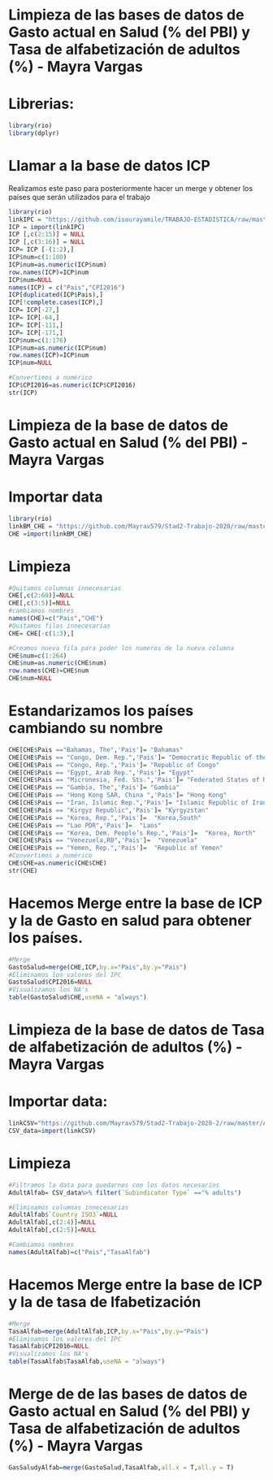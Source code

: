 
# Limpieza de  las bases de datos de Gasto actual en Salud (% del PBI) y Tasa de alfabetización de adultos (%) - Mayra Vargas

# Librerias:
```{r}
library(rio)
library(dplyr)
```

# Llamar a la base de datos ICP
Realizamos este paso para posteriormente hacer un merge y obtener los países que serán utilizados para el trabajo

```{r}
library(rio)
linkIPC = "https://github.com/isaurayamile/TRABAJO-ESTADISTICA/raw/master/CPI2019.xlsx"
ICP = import(linkIPC)
ICP [,c(2:15)] = NULL 
ICP [,c(3:16)] = NULL 
ICP= ICP [-(1:2),]
ICP$num=c(1:180)
ICP$num=as.numeric(ICP$num)
row.names(ICP)=ICP$num
ICP$num=NULL
names(ICP) = c("Pais","CPI2016")
ICP[duplicated(ICP$Pais),]
ICP[!complete.cases(ICP),]
ICP= ICP[-27,]
ICP= ICP[-64,]
ICP= ICP[-111,]
ICP= ICP[-171,]
ICP$num=c(1:176)
ICP$num=as.numeric(ICP$num)
row.names(ICP)=ICP$num
ICP$num=NULL

#Convertimos a numérico
ICP$CPI2016=as.numeric(ICP$CPI2016)
str(ICP)
```

# Limpieza de la base de datos de Gasto actual en Salud (% del PBI) - Mayra Vargas

# Importar data
```{r}
library(rio)
linkBM_CHE = "https://github.com/Mayrav579/Stad2-Trabajo-2020/raw/master/Current%20health%20expenditure%20(%25%20of%20GDP)%20-%20Excel.xls"
CHE =import(linkBM_CHE)
```
# Limpieza
```{r}
#Quitamos columnas innecesarias
CHE[,c(2:60)]=NULL
CHE[,c(3:5)]=NULL
#cambiamos nombres
names(CHE)=c("Pais","CHE")
#Quitamos filas innecesarias
CHE= CHE[-c(1:3),]
```
```{r}
#Creamos nueva fila para poder los numeros de la nueva columna
CHE$num=c(1:264)
CHE$num=as.numeric(CHE$num)
row.names(CHE)=CHE$num
CHE$num=NULL
```

# Estandarizamos los países cambiando su nombre
```{r}
CHE[CHE$Pais =="Bahamas, The",'Pais']= "Bahamas"
CHE[CHE$Pais == "Congo, Dem. Rep.",'Pais']= "Democratic Republic of the Congo"
CHE[CHE$Pais == "Congo, Rep.",'Pais']= "Republic of Congo"
CHE[CHE$Pais == "Egypt, Arab Rep.",'Pais']= "Egypt"
CHE[CHE$Pais == "Micronesia, Fed. Sts.",'Pais']= "Federated States of Micronesia"
CHE[CHE$Pais == "Gambia, The",'Pais']= "Gambia"
CHE[CHE$Pais == "Hong Kong SAR, China ",'Pais']= "Hong Kong"
CHE[CHE$Pais == "Iran, Islamic Rep.",'Pais']= "Islamic Republic of Iran"
CHE[CHE$Pais == "Kirgyz Republic",'Pais']= "Kyrgyzstan"
CHE[CHE$Pais == "Korea, Rep.",'Pais']=  "Korea,South"
CHE[CHE$Pais == "Lao PDR",'Pais']=  "Laos"
CHE[CHE$Pais == "Korea, Dem. People’s Rep.",'Pais']=  "Korea, North"
CHE[CHE$Pais == "Venezuela,RB",'Pais']=  "Venezuela"
CHE[CHE$Pais == "Yemen, Rep.",'Pais']=  "Republic of Yemen"
#Convertimos a numérico
CHE$CHE=as.numeric(CHE$CHE)
str(CHE)
```
# Hacemos Merge entre la base de ICP y la de Gasto en salud para obtener los países.
```{r}
#Merge
GastoSalud=merge(CHE,ICP,by.x="Pais",by.y="Pais") 
#Eliminamos los valores del IPC
GastoSalud$CPI2016=NULL
#Visualizamos los NA's
table(GastoSalud$CHE,useNA = "always")
```


# Limpieza de la base de datos de Tasa de alfabetización de adultos (%) - Mayra Vargas

# Importar data:
```{r}
linkCSV="https://github.com/Mayrav579/Stad2-Trabajo-2020-2/raw/master/Adult%20literacy%20rate%20(%25)%20-%20CSV.csv"
CSV_data=import(linkCSV)
```

# Limpieza
```{r}
#Filtramos la data para quedarnos con los datos necesarios
AdultAlfab= CSV_data%>% filter(`Subindicator Type` =="% adults")

#Eliminamos columnas innecesarias
AdultAlfab$`Country ISO3`=NULL
AdultAlfab[,c(2:4)]=NULL
AdultAlfab[,c(2:5)]=NULL

#Cambiamos nombres
names(AdultAlfab)=c("Pais","TasaAlfab")
```

# Hacemos Merge entre la base de ICP y la de tasa de lfabetización

```{r}
#Merge
TasaAlfab=merge(AdultAlfab,ICP,by.x="Pais",by.y="Pais") 
#Eliminamos los valores del IPC
TasaAlfab$CPI2016=NULL
#Visualizamos los NA's
table(TasaAlfab$TasaAlfab,useNA = "always")
```

# Merge de de  las bases de datos de Gasto actual en Salud (% del PBI) y Tasa de alfabetización de adultos (%) - Mayra Vargas

```{r}
GasSaludyAlfab=merge(GastoSalud,TasaAlfab,all.x = T,all.y = T)
```
